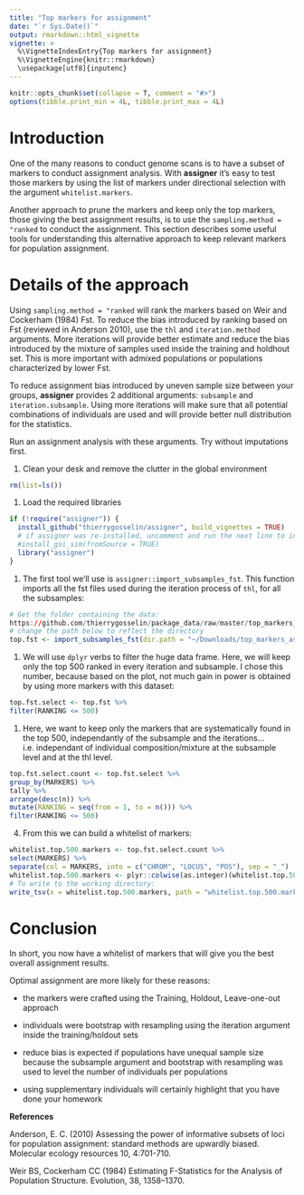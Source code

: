 ```yaml
---
title: "Top markers for assignment"
date: "`r Sys.Date()`"
output: rmarkdown::html_vignette
vignette: >
  %\VignetteIndexEntry{Top markers for assignment}
  %\VignetteEngine{knitr::rmarkdown}
  \usepackage[utf8]{inputenc}
---
```


```r
knitr::opts_chunk$set(collapse = T, comment = "#>")
options(tibble.print_min = 4L, tibble.print_max = 4L)
```

# Introduction
One of the many reasons to conduct genome scans is to have a subset of markers to
conduct assignment analysis. With **assigner** it's easy to test those markers
by using the list of markers under directional selection with the argument 
`whitelist.markers`. 

Another approach to prune the markers and keep only the top markers, 
those giving the best assignment results, is to use the `sampling.method = "ranked`
to conduct the assignment. This section describes some useful tools for 
understanding this alternative approach to keep relevant markers for population assignment.

# Details of the approach
Using `sampling.method = "ranked` will rank the markers based on 
Weir and Cockerham (1984) Fst. 
To reduce the bias introduced by ranking based on Fst (reviewed in Anderson 2010),
use the `thl` and `iteration.method` arguments.
More iterations will provide better estimate and reduce the bias introduced by 
the mixture of samples used inside the training and holdhout set. This is more
important with admixed populations or populations characterized by lower Fst.

To reduce assignment bias introduced by uneven sample size between your groups, 
**assigner** provides 2 additional arguments: `subsample` and `iteration.subsample`.
Using more iterations will make sure that all potential combinations of individuals
are used and will provide better null distribution for the statistics.

Run an assignment analysis with these arguments. Try without imputations first.


1. Clean your desk and remove the clutter in the global environment
```r
rm(list=ls())
```

1. Load the required libraries
```r
if (!require("assigner")) {
  install_github("thierrygosselin/assigner", build_vignettes = TRUE)
  # if assigner was re-installed, uncomment and run the next line to install gsi_sim:
  #install_gsi_sim(fromSource = TRUE) 
  library("assigner")
}
```


1. The first tool we'll use is `assigner::import_subsamples_fst`. 
This function imports all the fst files used during the iteration process of `thl`,
for all the subsamples:
```r
# Get the folder containing the data:
https://github.com/thierrygosselin/package_data/raw/master/top_markers_assignment.tar.gz
# change the path below to reflect the directory
top.fst <- import_subsamples_fst(dir.path = "~/Downloads/top_markers_assignment")
```

1. We will use `dplyr` verbs to filter the huge data frame. Here, we will keep
only the top 500 ranked in every iteration and subsample. 
I chose this number, because based on the plot, not much gain in power is obtained
by using more markers with this dataset:
```r
top.fst.select <- top.fst %>% 
filter(RANKING <= 500)
```

1. Here, we want to keep only the markers that are systematically found in 
the top 500, independantly of the subsample and the iterations... 
i.e. independant of individual composition/mixture at the subsample level and 
at the thl level.
```r
top.fst.select.count <- top.fst.select %>% 
group_by(MARKERS) %>% 
tally %>% 
arrange(desc(n)) %>% 
mutate(RANKING = seq(from = 1, to = n())) %>% 
filter(RANKING <= 500)
```

4. From this we can build a whitelist of markers:
```r
whitelist.top.500.markers <- top.fst.select.count %>% 
select(MARKERS) %>% 
separate(col = MARKERS, into = c("CHROM", "LOCUS", "POS"), sep = "_")
whitelist.top.500.markers <- plyr::colwise(as.integer)(whitelist.top.500.markers)
# To write to the working directory:
write_tsv(x = whitelist.top.500.markers, path = "whitelist.top.500.markers.tsv", col_names = TRUE)
```

# Conclusion
In short, you now have a whitelist of markers that will give you the best overall
assignment results.

Optimal assignment are more likely for these reasons:

* the markers were crafted using the Training, Holdout, Leave-one-out approach

* individuals were bootstrap with resampling using the iteration argument inside 
the training/holdout sets

* reduce bias is expected if populations have unequal sample size because the 
subsample argument and bootstrap with resampling was used to level the number 
of individuals per populations

* using supplementary individuals will certainly highlight that you have done your homework

**References**

Anderson, E. C. (2010) Assessing the power of informative subsets of loci for population assignment: standard methods are upwardly biased. Molecular ecology resources 10, 4:701-710.

Weir BS, Cockerham CC (1984) Estimating F-Statistics for the 
Analysis of Population Structure. Evolution, 38, 1358–1370.

